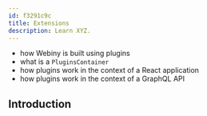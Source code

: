 ```yaml
---
id: f3291c9c
title: Extensions
description: Learn XYZ.
---
```



<Alert type="success" title="WHAT YOU’LL LEARN">

- how Webiny is built using plugins
- what is a `PluginsContainer`
- how plugins work in the context of a React application
- how plugins work in the context of a GraphQL API

</Alert>

## Introduction
